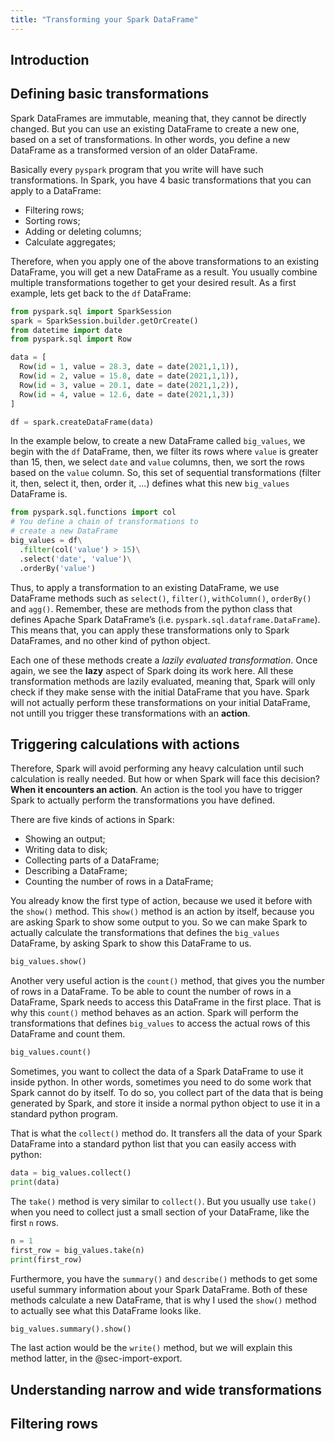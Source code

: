 ```yaml
---
title: "Transforming your Spark DataFrame"
---
```


## Introduction


## Defining basic transformations

Spark DataFrames are immutable, meaning that, they cannot be directly changed. But you can use an existing DataFrame to create a new one, based on a set of transformations. In other words, you define a new DataFrame as a transformed version of an older DataFrame.

Basically every `pyspark` program that you write will have such transformations. In Spark, you have 4 basic transformations that you can apply to a DataFrame:

- Filtering rows;
- Sorting rows;
- Adding or deleting columns;
- Calculate aggregates;

Therefore, when you apply one of the above transformations to an existing DataFrame, you will get a new DataFrame as a result. You usually combine multiple transformations together to get your desired result. As a first example, lets get back to the `df` DataFrame:

```python
from pyspark.sql import SparkSession
spark = SparkSession.builder.getOrCreate()
from datetime import date
from pyspark.sql import Row

data = [
  Row(id = 1, value = 28.3, date = date(2021,1,1)),
  Row(id = 2, value = 15.8, date = date(2021,1,1)),
  Row(id = 3, value = 20.1, date = date(2021,1,2)),
  Row(id = 4, value = 12.6, date = date(2021,1,3))
]

df = spark.createDataFrame(data)
```

In the example below, to create a new DataFrame called `big_values`, we begin with the `df` DataFrame, then, we filter its rows where `value` is greater than 15, then, we select `date` and `value` columns, then, we sort the rows based on the `value` column. So, this set of sequential transformations (filter it, then, select it, then, order it, ...) defines what this new `big_values` DataFrame is.

```python
from pyspark.sql.functions import col
# You define a chain of transformations to
# create a new DataFrame
big_values = df\
  .filter(col('value') > 15)\
  .select('date', 'value')\
  .orderBy('value')
```

Thus, to apply a transformation to an existing DataFrame, we use DataFrame methods such as `select()`, `filter()`, `withColumn()`, `orderBy()` and `agg()`. Remember, these are methods from the python class that defines Apache Spark DataFrame's (i.e. `pyspark.sql.dataframe.DataFrame`). This means that, you can apply these transformations only to Spark DataFrames, and no other kind of python object. 

Each one of these methods create a *lazily evaluated transformation*. Once again, we see the **lazy** aspect of Spark doing its work here. All these transformation methods are lazily evaluated, meaning that, Spark will only check if they make sense with the initial DataFrame that you have. Spark will not actually perform these transformations on your initial DataFrame, not untill you trigger these transformations with an **action**.

## Triggering calculations with actions

Therefore, Spark will avoid performing any heavy calculation until such calculation is really needed. But how or when Spark will face this decision? **When it encounters an action**. An action is the tool you have to trigger Spark to actually perform the transformations you have defined.

There are five kinds of actions in Spark:

- Showing an output;
- Writing data to disk;
- Collecting parts of a DataFrame;
- Describing a DataFrame;
- Counting the number of rows in a DataFrame;

You already know the first type of action, because we used it before with the `show()` method. This `show()` method is an action by itself, because you are asking Spark to show some output to you. So we can make Spark to actually calculate the transformations that defines the `big_values` DataFrame, by asking Spark to show this DataFrame to us.

```python
big_values.show()
```

Another very useful action is the `count()` method, that gives you the number of rows in a DataFrame. To be able to count the number of rows in a DataFrame, Spark needs to access this DataFrame in the first place. That is why this `count()` method behaves as an action. Spark will perform the transformations that defines `big_values` to access the actual rows of this DataFrame and count them.

```python
big_values.count()
```

Sometimes, you want to collect the data of a Spark DataFrame to use it inside python. In other words, sometimes you need to do some work that Spark cannot do by itself. To do so, you collect part of the data that is being generated by Spark, and store it inside a normal python object to use it in a standard python program. 

That is what the `collect()` method do. It transfers all the data of your Spark DataFrame into a standard python list that you can easily access with python:

```python
data = big_values.collect()
print(data)
```

The `take()` method is very similar to `collect()`. But you usually use `take()` when you need to collect just a small section of your DataFrame, like the first `n` rows.

```python
n = 1
first_row = big_values.take(n)
print(first_row)
```

Furthermore, you have the `summary()` and `describe()` methods to get some useful summary information about your Spark DataFrame. Both of these methods calculate a new DataFrame, that is why I used the `show()` method to actually see what this DataFrame looks like.

```python
big_values.summary().show()
```

The last action would be the `write()` method, but we will explain this method latter, in the @sec-import-export.

 
## Understanding narrow and wide transformations

## Filtering rows


